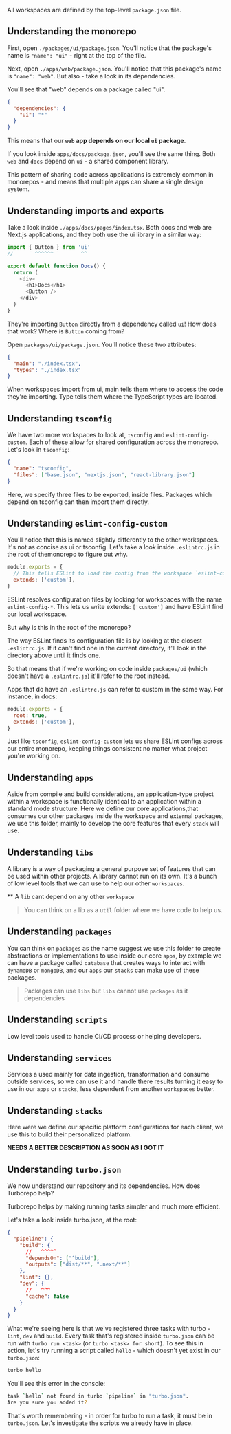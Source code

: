 All workspaces are defined by the top-level `package.json` file.

## Understanding the monorepo

First, open `./packages/ui/package.json`. You'll notice that the package's name is `"name": "ui"` - right at the top of the file.

Next, open `./apps/web/package.json`. You'll notice that this package's name is `"name": "web"`. But also - take a look in its dependencies.

You'll see that "web" depends on a package called "ui".

```json
{
  "dependencies": {
    "ui": "*"
  }
}
```

This means that our **`web` app depends on our local `ui` package**.

If you look inside `apps/docs/package.json`, you'll see the same thing. Both `web` and `docs` depend on `ui` - a shared component library.

This pattern of sharing code across applications is extremely common in monorepos - and means that multiple apps can share a single design system.

## Understanding imports and exports

Take a look inside `./apps/docs/pages/index.tsx`. Both docs and web are Next.js applications, and they both use the ui library in a similar way:

```javascript
import { Button } from 'ui'
//       ^^^^^^         ^^

export default function Docs() {
  return (
    <div>
      <h1>Docs</h1>
      <Button />
    </div>
  )
}
```

They're importing `Button` directly from a dependency called `ui`! How does that work? Where is `Button` coming from?

Open `packages/ui/package.json`. You'll notice these two attributes:

```json
{
  "main": "./index.tsx",
  "types": "./index.tsx"
}
```

When workspaces import from ui, main tells them where to access the code they're importing. Type tells them where the
TypeScript types are located.

## Understanding `tsconfig`

We have two more workspaces to look at, `tsconfig` and `eslint-config-custom`. Each of these allow for shared
configuration across the monorepo. Let's look in `tsconfig`:

```json
{
  "name": "tsconfig",
  "files": ["base.json", "nextjs.json", "react-library.json"]
}
```

Here, we specify three files to be exported, inside files. Packages which depend on tsconfig can then import them directly.

## Understanding `eslint-config-custom`

You'll notice that this is named slightly differently to the other workspaces. It's not as concise as ui or tsconfig.
Let's take a look inside `.eslintrc.js` in the root of themonorepo to figure out why.

```javascript
module.exports = {
  // This tells ESLint to load the config from the workspace `eslint-config-custom`
  extends: ['custom'],
}
```

ESLint resolves configuration files by looking for workspaces with the name `eslint-config-*`. This lets us write
extends: `['custom']` and have ESLint find our local workspace.

But why is this in the root of the monorepo?

The way ESLint finds its configuration file is by looking at the closest `.eslintrc.js`. If it can't find one in the current directory,
it'll look in the directory above until it finds one.

So that means that if we're working on code inside `packages/ui` (which doesn't have a `.eslintrc.js`) it'll refer to the root instead.

Apps that do have an `.eslintrc.js` can refer to custom in the same way. For instance, in docs:

```javascript
module.exports = {
  root: true,
  extends: ['custom'],
}
```

Just like `tsconfig`, `eslint-config-custom` lets us share ESLint configs across our entire monorepo, keeping things
consistent no matter what project you're working on.

## Understanding `apps`

Aside from compile and build considerations, an application-type project within a workspace is functionally identical
to an application within a standard mode structure.
Here we define our core applications,that consumes our other packages inside the workspace and external packages, we use this folder,
mainly to develop the core features that every `stack` will use.

## Understanding `libs`

A library is a way of packaging a general purpose set of features that can be used within other projects. A library cannot run on its own.
It's a bunch of low level tools that we can use to help our other `workspaces`.

\*\* A `lib` cant depend on any other `workspace`

> You can think on a lib as a `util` folder where we have code to help us.

## Understanding `packages`

You can think on `packages` as the name suggest we use this folder to create abstractions or implementations to use inside our
core `apps`, by example we can have a package called `database` that creates ways to interact with `dynamoDB` or `mongoDB`,
and our `apps` our `stacks` can make use of these packages.

> Packages can use `libs` but `libs` cannot use `packages` as it dependencies

## Understanding `scripts`

Low level tools used to handle CI/CD process or helping developers.

## Understanding `services`

Services a used mainly for data ingestion, transformation and consume outside services, so we can use it and
handle there results turning it easy to use in our `apps` or `stacks`, less dependent from another `workspaces` better.

## Understanding `stacks`

Here were we define our specific platform configurations for each client, we use this to build their personalized platform.

**NEEDS A BETTER DESCRIPTION AS SOON AS I GOT IT**

## Understanding `turbo.json`

We now understand our repository and its dependencies. How does Turborepo help?

Turborepo helps by making running tasks simpler and much more efficient.

Let's take a look inside turbo.json, at the root:

```json
{
  "pipeline": {
    "build": {
      //   ^^^^^
      "dependsOn": ["^build"],
      "outputs": ["dist/**", ".next/**"]
    },
    "lint": {},
    "dev": {
      //   ^^^
      "cache": false
    }
  }
}
```

What we're seeing here is that we've registered three tasks with turbo - `lint`, `dev` and `build`.
Every task that's registered inside `turbo.json` can be run with `turbo run <task>` (or `turbo <task> for short`).
To see this in action, let's try running a script called `hello` - which doesn't yet exist in our `turbo.json`:

```bash
turbo hello
```

You'll see this error in the console:

```bash
task `hello` not found in turbo `pipeline` in "turbo.json".
Are you sure you added it?
```

That's worth remembering - in order for turbo to run a task, it must be in `turbo.json`.
Let's investigate the scripts we already have in place.
